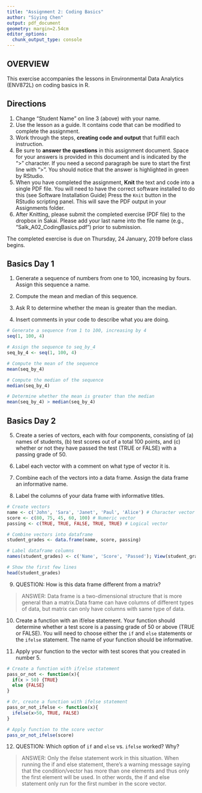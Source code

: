 ```yaml
---
title: "Assignment 2: Coding Basics"
author: "Siying Chen"
output: pdf_document
geometry: margin=2.54cm
editor_options: 
  chunk_output_type: console
---
```


## OVERVIEW

This exercise accompanies the lessons in Environmental Data Analytics (ENV872L) on coding basics in R. 

## Directions
1. Change "Student Name" on line 3 (above) with your name.
2. Use the lesson as a guide. It contains code that can be modified to complete the assignment.
3. Work through the steps, **creating code and output** that fulfill each instruction.
4. Be sure to **answer the questions** in this assignment document.
Space for your answers is provided in this document and is indicated by the ">" character.
If you need a second paragraph be sure to start the first line with ">".
You should notice that the answer is highlighted in green by RStudio. 
6. When you have completed the assignment, **Knit** the text and code into a single PDF file.
You will need to have the correct software installed to do this (see Software Installation Guide)
Press the `Knit` button in the RStudio scripting panel.
This will save the PDF output in your Assignments folder.
8. After Knitting, please submit the completed exercise (PDF file) to the dropbox in Sakai. Please add your last name into the file name (e.g., "Salk_A02_CodingBasics.pdf") prior to submission.

The completed exercise is due on Thursday, 24 January, 2019 before class begins.

## Basics Day 1

1. Generate a sequence of numbers from one to 100, increasing by fours. Assign this sequence a name. 

2. Compute the mean and median of this sequence. 

3. Ask R to determine whether the mean is greater than the median. 

4. Insert comments in your code to describe what you are doing.

```r
# Generate a sequence from 1 to 100, increasing by 4
seq(1, 100, 4)

# Assign the sequence to seq_by_4
seq_by_4 <- seq(1, 100, 4)

# Compute the mean of the sequence
mean(seq_by_4)

# Compute the median of the sequence
median(seq_by_4)

# Determine whether the mean is greater than the median
mean(seq_by_4) > median(seq_by_4)
```

## Basics Day 2

5. Create a series of vectors, each with four components, consisting of (a) names of students, (b) test scores out of a total 100 points, and (c) whether or not they have passed the test (TRUE or FALSE) with a passing grade of 50.

6. Label each vector with a comment on what type of vector it is.

7. Combine each of the vectors into a data frame. Assign the data frame an informative name.

8. Label the columns of your data frame with informative titles.

```r
# Create vectors
name <- c('John', 'Sara', 'Janet', 'Paul', 'Alice') # Character vector
score <- c(80, 75, 45, 60, 100) # Numeric vector
passing <- c(TRUE, TRUE, FALSE, TRUE, TRUE) # Logical vector

# Combine vectors into dataframe
student_grades <- data.frame(name, score, passing)

# Label dataframe columns
names(student_grades) <- c('Name', 'Score', 'Passed'); View(student_grades)

# Show the first few lines
head(student_grades)
```

9. QUESTION: How is this data frame different from a matrix?

> ANSWER: Data frame is a two-dimensional structure that is more general than a matrix.Data frame can have columns of different types of data, but matrix can only have columns with same type of data.

10. Create a function with an if/else statement. Your function should determine whether a test score is a passing grade of 50 or above (TRUE or FALSE). You will need to choose either the `if` and `else` statements or the `ifelse` statement. The name of your function should be informative.

11. Apply your function to the vector with test scores that you created in number 5. 

```r
# Create a function with if/else statement
pass_or_not <- function(x){
  if(x > 50) {TRUE}
  else {FALSE}
}

# Or, create a function with ifelse statement
pass_or_not_ifelse <- function(x){
  ifelse(x>50, TRUE, FALSE)
}

# Apply function to the score vector
pass_or_not_ifelse(score)

```

12. QUESTION: Which option of `if` and `else` vs. `ifelse` worked? Why?

> ANSWER: Only the ifelse statement work in this situation. When running the if and else statement, there's a warning message saying that the condition/vector has more than one elements and thus only the first element will be used. In other words, the if and else statement only run for the first number in the score vector.
